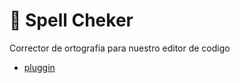 

# 📝 Spell Cheker
Corrector de ortografia para nuestro editor de codigo

- [pluggin](https://marketplace.visualstudio.com/items?itemName=streetsidesoftware.code-spell-checker-spanish)


